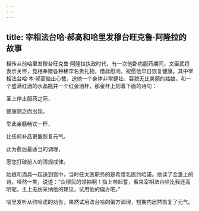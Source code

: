 ```yaml
---
---
---
```

title: 宰相法台哈·郝高和哈里发穆台旺克鲁·阿隆拉的故事
---




相传从前哈里发穆台旺克鲁·阿隆拉执政时代，有一次他卧病服药期间，文臣武将表示关怀，竞相奉赠各种稀罕名贵礼物，借此慰问，祝愿他早日恢复健康。其中宰相法台哈·本·郝高独出心裁，送他一个身体非常健壮、容貌无比美丽的姑娘，和一个盛满红酒的水晶瓶并一个红金酒杯，那金杯上刻着下面的诗句：

圣上停止服药之际，

健康随之而出现。

举此金觞畅饮一杯，

比任何补品更能恢复元气。

此为愈后最适当的调理，

愿您打破前人的清规戒律。

姑娘和酒具一起送到宫中，当时任太医职务的是希腊名医约哈诺。他读了金盏上的诗，哑然一笑，说道：“众穆民的领袖啊！指上帝起誓，看来宰相法台哈比我还高明呢。主上无妨采纳他的建议，试用他的偏方吧。”

哈里发听从约哈诺的劝告，果然试用法台哈的偏方调理，短期内居然恢复了元气。